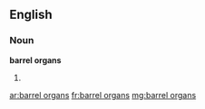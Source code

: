 ==English==

===Noun===
'''barrel organs'''

# {{plural of|barrel organ}}

[[ar:barrel organs]]
[[fr:barrel organs]]
[[mg:barrel organs]]